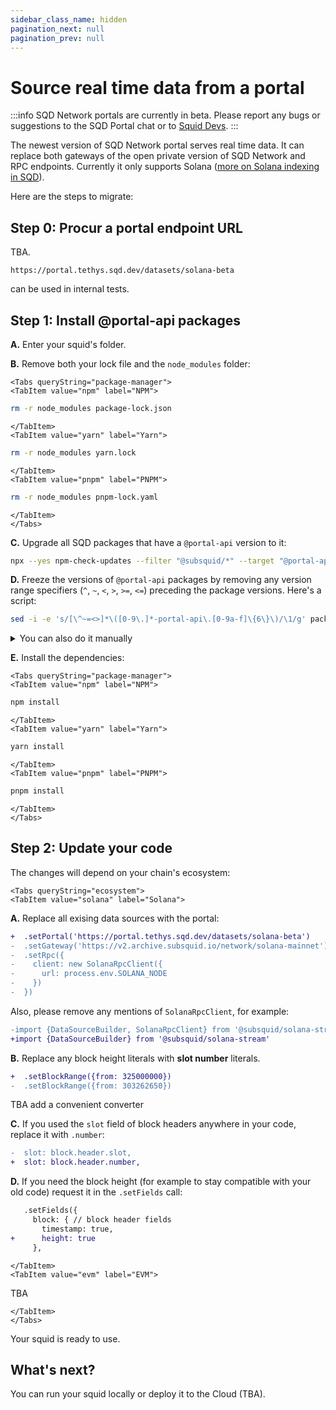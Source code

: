 ```yaml
---
sidebar_class_name: hidden
pagination_next: null
pagination_prev: null
---
```



# Source real time data from a portal

:::info
SQD Network portals are currently in beta. Please report any bugs or suggestions to the SQD Portal chat or to [Squid Devs](https://t.me/HydraDevs).
:::

The newest version of SQD Network portal serves real time data. It can replace both gateways of the open private version of SQD Network and RPC endpoints. Currently it only supports Solana ([more on Solana indexing in SQD](/solana-indexing)).

Here are the steps to migrate:

## Step 0: Procur a portal endpoint URL

TBA.
```
https://portal.tethys.sqd.dev/datasets/solana-beta
```
can be used in internal tests.

## Step 1: Install @portal-api packages

**A.** Enter your squid's folder.

**B.** Remove both your lock file and the `node_modules` folder:

```mdx-code-block
<Tabs queryString="package-manager">
<TabItem value="npm" label="NPM">
```
```bash
rm -r node_modules package-lock.json
```
```mdx-code-block
</TabItem>
<TabItem value="yarn" label="Yarn">
```
```bash
rm -r node_modules yarn.lock
```
```mdx-code-block
</TabItem>
<TabItem value="pnpm" label="PNPM">
```
```bash
rm -r node_modules pnpm-lock.yaml
```
```mdx-code-block
</TabItem>
</Tabs>
```

**C.** Upgrade all SQD packages that have a `@portal-api` version to it:
```bash
npx --yes npm-check-updates --filter "@subsquid/*" --target "@portal-api" --upgrade
```

**D.** Freeze the versions of `@portal-api` packages by removing any version range specifiers (`^`, `~`, `<`, `>`, `>=`, `<=`) preceding the package versions. Here's a script:
```bash
sed -i -e 's/[\^~=<>]*\([0-9\.]*-portal-api\.[0-9a-f]\{6\}\)/\1/g' package.json
```

<details>
<summary>You can also do it manually</summary>

Here's an example edit:
```diff
   "dependencies": {
-    "@subsquid/batch-processor": "^1.0.0-portal-api.18ef40",
+    "@subsquid/batch-processor": "1.0.0-portal-api.18ef40",
     "@subsquid/borsh": "^0.2.0",
-    "@subsquid/solana-objects": ">=0.0.3-portal-api.18ef40",
-    "@subsquid/solana-stream": "<1.0.0-portal-api.18ef40",
+    "@subsquid/solana-objects": "0.0.3-portal-api.18ef40",
+    "@subsquid/solana-stream": "1.0.0-portal-api.18ef40",
     "@subsquid/typeorm-migration": "^1.3.0",
-    "@subsquid/typeorm-store": "~1.6.0-portal-api.18ef40",
+    "@subsquid/typeorm-store": "1.6.0-portal-api.18ef40",
     "dotenv": "^16.4.7",
     "pg": "^8.13.1",
     "typeorm": "^0.3.20"
   },
   "devDependencies": {
-    "@subsquid/solana-typegen": "^0.4.1-portal-api.18ef40",
+    "@subsquid/solana-typegen": "0.4.1-portal-api.18ef40",
     "@types/node": "^22.13.1",
     "typescript": "~5.7.3"
   }
```

</details>

**E.** Install the dependencies:

```mdx-code-block
<Tabs queryString="package-manager">
<TabItem value="npm" label="NPM">
```
```bash
npm install
```
```mdx-code-block
</TabItem>
<TabItem value="yarn" label="Yarn">
```
```bash
yarn install
```
```mdx-code-block
</TabItem>
<TabItem value="pnpm" label="PNPM">
```
```bash
pnpm install
```
```mdx-code-block
</TabItem>
</Tabs>
```

## Step 2: Update your code

The changes will depend on your chain's ecosystem:

```mdx-code-block
<Tabs queryString="ecosystem">
<TabItem value="solana" label="Solana">
```

**A.** Replace all exising data sources with the portal:

```diff
+  .setPortal('https://portal.tethys.sqd.dev/datasets/solana-beta')
-  .setGateway('https://v2.archive.subsquid.io/network/solana-mainnet')
-  .setRpc({
-    client: new SolanaRpcClient({
-      url: process.env.SOLANA_NODE
-    })
-  })
```
Also, please remove any mentions of `SolanaRpcClient`, for example:
```diff
-import {DataSourceBuilder, SolanaRpcClient} from '@subsquid/solana-stream'
+import {DataSourceBuilder} from '@subsquid/solana-stream'
```
**B.** Replace any block height literals with **slot number** literals.

```diff
+  .setBlockRange({from: 325000000})
-  .setBlockRange({from: 303262650})
```
TBA add a convenient converter

**C.** If you used the `slot` field of block headers anywhere in your code, replace it with `.number`:

```diff
-  slot: block.header.slot,
+  slot: block.header.number,
```

**D.** If you need the block height (for example to stay compatible with your old code) request it in the `.setFields` call:

```diff
   .setFields({
     block: { // block header fields
       timestamp: true,
+      height: true
     },
```

```mdx-code-block
</TabItem>
<TabItem value="evm" label="EVM">
```
TBA
```mdx-code-block
</TabItem>
</Tabs>
```

Your squid is ready to use.

## What's next?

You can run your squid locally or deploy it to the Cloud (TBA).

